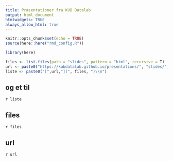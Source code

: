 ```yaml
---
title: Præsentationer fra KUB Datalab
output: html_document
htmlwidgets: TRUE
always_allow_html: true
---
```

```r
knitr::opts_chunk$set(echo = TRUE)
source(here::here("rmd_config.R"))
```



```r
library(here)

files <- list.files(path = "slides", pattern = "html", recursive = T)
url <- paste0("https://kubdatalab.github.io/presentations/", "slides/", files)
liste <- paste0("[",url,"](", files, ")\\n")

```


## og et til
`r liste`

## files
`r files`

## url
`r url`
